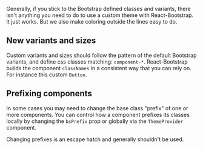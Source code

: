 
<PageHeader title="Theming and customizing styles" />

Generally, if you stick to the Bootstrap defined classes and variants,
there isn't anything you need to do to use a custom theme with
React-Bootstrap. It just works. But we also make coloring outside the
lines easy to do.

## New variants and sizes

Custom variants and sizes should follow the pattern of the default
Bootstrap variants, and define css classes matching:
`component-*`. React-Bootstrap builds the component
`classNames` in a consistent way that you can rely on. For
instance this custom `Button`.

<ReactPlayground codeText={Variants} />

## Prefixing components

In some cases you may need to change the base class "prefix" of one or
more components. You can control how a component prefixes its classes
locally by changing the `bsPrefix` prop or globally via the
`ThemeProvider` component.

<Callout theme="warning">
  Changing prefixes is an escape hatch and generally shouldn't be used.
</Callout>

<ReactPlayground codeText={Prefixes} />
